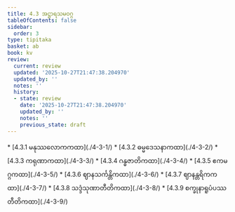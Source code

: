 ```yaml
---
title: 4.3 အဋ္ဌာရသမဝဂ္ဂ
tableOfContents: false
sidebar:
  order: 3
type: tipitaka
basket: ab
book: kv
review:
  current: review
  updated: '2025-10-27T21:47:38.204970'
  updated_by: ''
  notes: ''
  history:
  - state: review
    date: '2025-10-27T21:47:38.204970'
    updated_by: ''
    notes: ''
    previous_state: draft
---
```



<ReviewStatus review={frontmatter.review} showDetails={true} />

<HypothesisAnnotation frontmatter={frontmatter} />

<DynamicBreadcrumb />



<TableOfContents book="kv" section="4.3">
* [4.3.1 မနုဿလောကကထာ](./4-3-1/)
* [4.3.2 ဓမ္မဒေသနာကထာ](./4-3-2/)
* [4.3.3 ကရုဏာကထာ](./4-3-3/)
* [4.3.4 ဂန္ဓဇာတိကထာ](./4-3-4/)
* [4.3.5 ဧကမဂ္ဂကထာ](./4-3-5/)
* [4.3.6 ဈာနသင်္ကန္တိကထာ](./4-3-6/)
* [4.3.7 ဈာနန္တရိကကထာ](./4-3-7/)
* [4.3.8 သဒ္ဒံသုဏာတီတိကထာ](./4-3-8/)
* [4.3.9 စက္ခုနာရူပံပဿတီတိကထာ](./4-3-9/)
</TableOfContents>